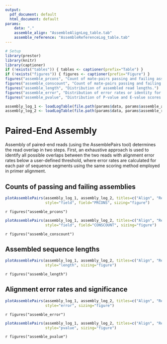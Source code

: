 ```yaml
---
output:
  pdf_document: default
  html_document: default
params:
    data: "."
    assemble_align: "AssembleAlignLog_table.tab"
    assemble_reference: "AssembleReferenceLog_table.tab"
---
```


```r
# Setup
library(prestor)
library(knitr)
library(captioner)
if (!exists("tables")) { tables <- captioner(prefix="Table") }
if (!exists("figures")) { figures <- captioner(prefix="Figure") }
figures("assemble_prcons", "Count of mate-pairs passing and failing assembly by C-region primer.")
figures("assemble_conscount", "Count of mate-pairs passing and failing assembly by UMI read group size.")
figures("assemble_length", "Distribution of assembled read lengths.")
figures("assemble_error", "Distribution of error rates or identity for assemblies.")
figures("assemble_pvalue", "Distribution of P-value and E-value scores for assemblies.")
```

```r
assembly_log_1 <- loadLogTable(file.path(params$data, params$assemble_align))
assembly_log_2 <- loadLogTable(file.path(params$data, params$assemble_reference))
```

# Paired-End Assembly

Assembly of paired-end reads (using the AssemblePairs tool) determines the read
overlap in two steps. First, an exhaustive approach is used to identify all possible
overlaps between the two reads with alignment error rates below a user-defined
threshold, where error rates are calculated for each pair of sequence segments using
the same scoring method employed in primer alignment.

## Counts of passing and failing assemblies

```r
plotAssemblePairs(assembly_log_1, assembly_log_2, titles=c("Align", "Reference"), 
                  style="field", field="PRCONS", sizing="figure")
```

`r figures("assemble_prcons")`

```r
plotAssemblePairs(assembly_log_1, assembly_log_2, titles=c("Align", "Reference"), 
                  style="field", field="CONSCOUNT", sizing="figure")
```

`r figures("assemble_conscount")`

## Assembled sequence lengths

```r
plotAssemblePairs(assembly_log_1, assembly_log_2, titles=c("Align", "Reference"), 
                  style="length", sizing="figure")
```

`r figures("assemble_length")`


## Alignment error rates and significance

```r
plotAssemblePairs(assembly_log_1, assembly_log_2, titles=c("Align", "Reference"), 
                  style="error", sizing="figure")
```

`r figures("assemble_error")`

```r
plotAssemblePairs(assembly_log_1, assembly_log_2, titles=c("Align", "Reference"), 
                  style="pvalue", sizing="figure")
```

`r figures("assemble_pvalue")`